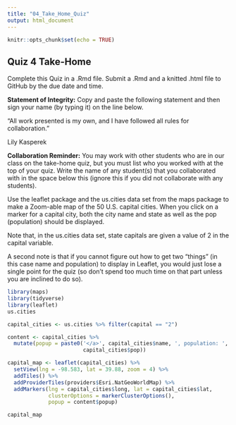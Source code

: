 ```yaml
---
title: "04_Take_Home_Quiz"
output: html_document
---
```


```r
knitr::opts_chunk$set(echo = TRUE)
```

## Quiz 4 Take-Home
Complete this Quiz in a .Rmd file. Submit a .Rmd and a knitted .html file to GitHub by the due date and time.

__Statement of Integrity:__ Copy and paste the following statement and then sign your name (by typing it) on the line below.

“All work presented is my own, and I have followed all rules for collaboration.”

Lily Kasperek

__Collaboration Reminder:__ You may work with other students who are in our class on the take-home quiz, but you must list who you worked with at the top of your quiz. Write the name of any student(s) that you collaborated with in the space below this (ignore this if you did not collaborate with any students).

Use the leaflet package and the us.cities data set from the maps package to make a Zoom-able map of the 50 U.S. capital cities. When you click on a marker for a capital city, both the city name and state as well as the pop (population) should be displayed.

Note that, in the us.cities data set, state capitals are given a value of 2 in the capital variable.

A second note is that if you cannot figure out how to get two “things” (in this case name and population) to display in Leaflet, you would just lose a single point for the quiz (so don’t spend too much time on that part unless you are inclined to do so).

```r
library(maps)
library(tidyverse)
library(leaflet)
us.cities
```

```r
capital_cities <- us.cities %>% filter(capital == "2")

content <- capital_cities %>%
  mutate(popup = paste0('</a>', capital_cities$name, ', population: ',
                        capital_cities$pop))

capital_map <- leaflet(capital_cities) %>%
  setView(lng = -98.583, lat = 39.88, zoom = 4) %>%
  addTiles() %>%
  addProviderTiles(providers$Esri.NatGeoWorldMap) %>%
  addMarkers(lng = capital_cities$long, lat = capital_cities$lat,
             clusterOptions = markerClusterOptions(),
             popup = content$popup)

capital_map
```


